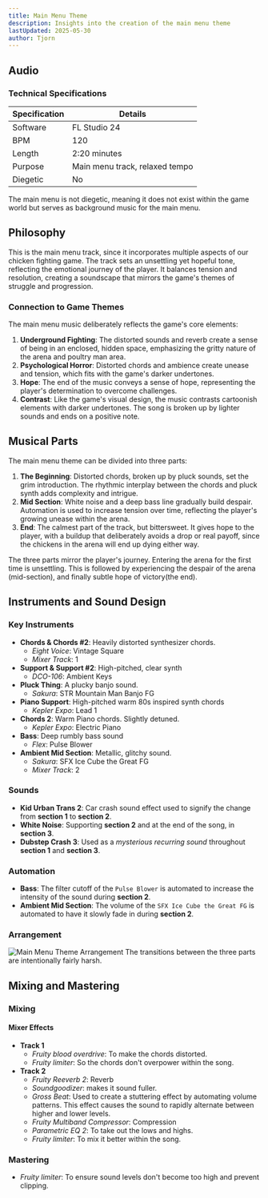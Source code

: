 ```yaml
---
title: Main Menu Theme
description: Insights into the creation of the main menu theme
lastUpdated: 2025-05-30
author: Tjorn
---
```



## Audio

<AudioPlayer
  src="/music/main-menu-song.mp3"
  title="Main Menu Music"
  description="The main menu theme sets the emotional tone for the game, blending distorted synths, plucky banjo, and deep bass to create a soundscape that is both unsettling and hopeful. This track introduces players to the world of underground chicken fighting, balancing tension and resolution to reflect the game's unique mix of psychological horror and determination."
/>

### Technical Specifications

| Specification | Details                        |
| ------------- | ------------------------------ |
| Software      | FL Studio 24                   |
| BPM           | 120                            |
| Length        | 2:20 minutes                   |
| Purpose       | Main menu track, relaxed tempo |
| Diegetic      | No                             |

The main menu is not diegetic, meaning it does not exist within the game world but serves as background music for the main menu.

## Philosophy

This is the main menu track, since it incorporates multiple aspects of our chicken fighting game. The track sets an unsettling yet hopeful tone, reflecting the emotional journey of the player. It balances tension and resolution, creating a soundscape that mirrors the game's themes of struggle and progression.

### Connection to Game Themes

The main menu music deliberately reflects the game's core elements:

1. **Underground Fighting**: The distorted sounds and reverb create a sense of being in an enclosed, hidden space, emphasizing the gritty nature of the arena and poultry man area.
2. **Psychological Horror**: Distorted chords and ambience create unease and tension, which fits with the game's darker undertones.
3. **Hope**: The end of the music conveys a sense of hope, representing the player's determination to overcome challenges.
4. **Contrast**: Like the game's visual design, the music contrasts cartoonish elements with darker undertones. The song is broken up by lighter sounds and ends on a positive note.

## Musical Parts

The main menu theme can be divided into three parts:

1. **The Beginning**: Distorted chords, broken up by pluck sounds, set the grim introduction. The rhythmic interplay between the chords and pluck synth adds complexity and intrigue.
2. **Mid Section**: White noise and a deep bass line gradually build despair. Automation is used to increase tension over time, reflecting the player's growing unease within the arena.
3. **End**: The calmest part of the track, but bittersweet. It gives hope to the player, with a buildup that deliberately avoids a drop or real payoff, since the chickens in the arena will end up dying either way.

The three parts mirror the player's journey. Entering the arena for the first time is unsettling. This is followed by experiencing the despair of the arena (mid-section), and finally subtle hope of victory(the end).

## Instruments and Sound Design

### Key Instruments

- **Chords & Chords #2**: Heavily distorted synthesizer chords.
  - _Eight Voice_: Vintage Square
  - _Mixer Track_: 1
- **Support & Support #2**: High-pitched, clear synth
  - _DCO-106_: Ambient Keys
- **Pluck Thing**: A plucky banjo sound.
  - _Sakura_: STR Mountain Man Banjo FG
- **Piano Support**: High-pitched warm 80s inspired synth chords
  - _Kepler Expo_: Lead 1
- **Chords 2**: Warm Piano chords. Slightly detuned.
  - _Kepler Expo_: Electric Piano
- **Bass**: Deep rumbly bass sound
  - _Flex_: Pulse Blower
- **Ambient Mid Section**: Metallic, glitchy sound.
  - _Sakura_: SFX Ice Cube the Great FG
  - _Mixer Track_: 2

### Sounds

- **Kid Urban Trans 2**: Car crash sound effect used to signify the change from **section 1** to **section 2**.
- **White Noise**: Supporting **section 2** and at the end of the song, in **section 3**.
- **Dubstep Crash 3**: Used as a _mysterious recurring sound_ throughout **section 1** and **section 3**.

### Automation

- **Bass**: The filter cutoff of the `Pulse Blower` is automated to increase the intensity of the sound during **section 2**.
- **Ambient Mid Section**: The volume of the `SFX Ice Cube the Great FG` is automated to have it slowly fade in during **section 2**.

### Arrangement

![Main Menu Theme Arrangement](../../../../../assets/fowl-play/art/music/main-menu/arrangement.png)
The transitions between the three parts are intentionally fairly harsh.

## Mixing and Mastering

### Mixing

#### Mixer Effects

- **Track 1**
  - _Fruity blood overdrive_: To make the chords distorted.
  - _Fruity limiter_: So the chords don't overpower within the song.
- **Track 2**
  - _Fruity Reeverb 2_: Reverb
  - _Soundgoodizer_: makes it sound fuller.
  - _Gross Beat_: Used to create a stuttering effect by automating volume patterns. This effect causes the sound to rapidly alternate between higher and lower levels.
  - _Fruity Multiband Compressor_: Compression
  - _Parametric EQ 2_: To take out the lows and highs.
  - _Fruity limiter_: To mix it better within the song.

### Mastering

- _Fruity limiter_: To ensure sound levels don't become too high and prevent clipping.
